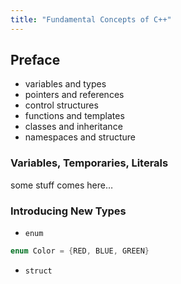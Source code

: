```yaml
---
title: "Fundamental Concepts of C++"
---
```


## Preface 

* variables and types
* pointers and references
* control structures
* functions and templates
* classes and inheritance 
* namespaces and structure

### Variables, Temporaries, Literals

some stuff comes here... 

### Introducing New Types

* `enum` 

```cpp
enum Color = {RED, BLUE, GREEN}
```

* `struct`

